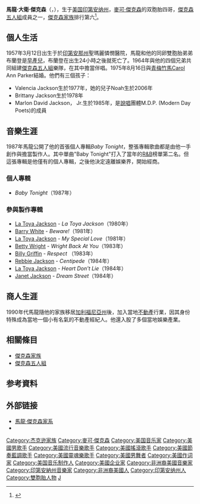 {{Link style|time=2015-12-13T16:08:02+00:00}}
{{noteTA
|T=zh-hans:马龙·杰克逊;zh-hant:馬龍·傑克遜;zh-tw:馬龍·傑克森;zh-hk:馬龍·積遜;zh-mo:馬龍·積遜;
|1=zh-cn:马龙·杰克逊;zh-hant:馬龍·傑克遜;zh-tw:馬龍·傑克森;zh-hk:馬龍·積遜;zh-mo:馬龍·積遜;
|2=zh-cn:马龙;zh-hant:馬龍;zh-tw:馬龍;zh-hk:馬龍;zh-mo:馬龍;
|3=zh-cn:杰克逊;zh-hant:傑克遜;zh-tw:傑克森;zh-hk:積遜;zh-mo:積遜;
}}
{{艺人
| 姓名            = 馬龍·大衛·傑克森
| 外文名          = Marlon David Jackson
| 別名           = Marlon Jackson<br>馬龍·傑克森 
| image          =  Marlon Jackson 2013.jpg
| caption        = 2013年的馬龍·傑克森
| imagesize      = 
| type           = 男歌手
| 國籍           = {{USA}}
| 出生日期       = {{birth date and age|1957|3|12}}
| 出生地         = {{USA}}[[印第安纳州|印第安纳州]][[加里_(印第安納州)|加里]]
| Associated_acts = [[麥可·傑克森|麥可·傑克森]]<br>[[傑克森五人組|傑克森五人組]]
| 出身地         = {{USA}}
| 職業           = [[歌手|歌手]]
| 父母      = [[:en:Joe_Jackson_(manager)|Joseph Jackson]]<br>[[:en:Katherine_Jackson|Katherine Scruse]]
| 配偶 = Carol Parker
| 儿女 = {{Plainlist|
* Valencia <br>(1976.12.18~)
* Brittny<br>(1978.04.15~)
* Marlon David, Jr.<br> (1981.09.23~)
}}
| 宗教信仰 = 
| Years_active    = 1964年 - 
| URL = 
| imdb = 0413832
}}
'''馬龍·大衛·傑克森'''（{{lang-en|Marlon David Jackson}}，{{bd|1957年|3月12日|||Jackson}}），生于[[美国|美国]][[印第安纳州|印第安纳州]]，[[麥可·傑克森|麥可·傑克森]]的双胞胎四哥，[[傑克森五人組|傑克森五人組]]成員之一，[[傑克森家族|傑克森家族]]排行第六<ref name="Marlon Jackson">{{cite web|url=http://www.myspace.com/marlonjackson|title=myspace：馬龍·傑克森主頁|access-date=2010-01-30|archive-date=2014-10-17|archive-url=https://web.archive.org/web/20141017045554/https://myspace.com/marlonjackson|dead-url=no}}</ref>。

== 個人生活 ==
1957年3月12日出生于於[[印第安那州|印第安那州]]聖瑪麗憐憫醫院，馬龍和他的同卵雙胞胎弟弟布蘭登是[[早產兒|早產兒]]，布蘭登在出生24小時之後就死亡了。1964年與他的四個兄弟共同組建[[傑克森五人組|傑克森五人組]]樂隊，在其中擔當伴唱。1975年8月16日與[[青梅竹馬|青梅竹馬]]Carol Ann Parker結婚。他們有三個孩子：

*Valencia Jackson生於1977年，她的兒子Noah生於2006年
*Brittany Jackson生於1978年
*Marlon David Jackson， Jr.生於1985年，是[[說唱|說唱]]團體M.D.P. (Modern Day Poets)的成員

== 音樂生涯 ==
{{main|傑克森五人組}}
1987年馬龍公開了他的首張個人專輯''Baby Tonight''，整張專輯歌曲都是由他一手創作與擔當製作人。其中單曲"Baby Tonight"打入了當年的[[R&B|R&B]]榜單第二名。但這張專輯是他僅有的個人專輯，之後他決定遠離娛樂界，開始經商。

=== 個人專輯 ===
*''Baby Tonight''（1987年）

=== 參與製作專輯 ===
*[[La_Toya_Jackson|La Toya Jackson]] - ''La Toya Jackson''（1980年）
*[[Barry_White|Barry White]] - ''Beware!''（1981年）
*[[La_Toya_Jackson|La Toya Jackson]] - ''My Special Love''（1981年）
*[[Betty_Wright|Betty Wright]] - ''Wright Back At You''（1983年）
*[[Billy_Griffin|Billy Griffin]] - ''Respect'' （1983年）
*[[Rebbie_Jackson|Rebbie Jackson]] - ''Centipede''（1984年）
*[[La_Toya_Jackson|La Toya Jackson]] - ''Heart Don't Lie''（1984年）
*[[Janet_Jackson|Janet Jackson]] - ''Dream Street''（1984年）

== 商人生涯 ==
1990年代馬龍隨他的家族移居[[加利福尼亞州|加利福尼亞州]]後，加入當地[[不動產|不動產]]行業，因其身份特殊成為當地一個小有名氣的不動產經紀人。他還入股了多個當地娛樂產業。

== 相關條目 ==
*[[傑克森家族|傑克森家族]]
*[[傑克森五人組|傑克森五人組]]

== 参考資料 ==
<references/>

== 外部链接 ==
* [https://web.archive.org/web/20100130165029/http://www.wikitree.org/index.php?title=Marlon_David_Jackson 馬龍·傑克森家系]
* {{imdb|0413832}}
{{Jackson family}}
{{摇滚名人堂1997届入选者}}
{{Authority control}}
{{DEFAULTSORT:Jackson, Marlon}}
[[Category:杰克逊家族|Category:杰克逊家族]]
[[Category:麥可·傑克森|Category:麥可·傑克森]]
[[Category:美国音乐家|Category:美国音乐家]]
[[Category:美國男歌手|Category:美國男歌手]]
[[Category:美國流行音樂歌手|Category:美國流行音樂歌手]]
[[Category:美國搖滾歌手|Category:美國搖滾歌手]]
[[Category:美國節奏藍調歌手|Category:美國節奏藍調歌手]]
[[Category:美國靈魂樂歌手|Category:美國靈魂樂歌手]]
[[Category:美國男舞者|Category:美國男舞者]]
[[Category:美國作词家|Category:美國作词家]]
[[Category:美国音乐制作人|Category:美国音乐制作人]]
[[Category:美國企业家|Category:美國企业家]]
[[Category:非洲裔美國音樂家|Category:非洲裔美國音樂家]]
[[Category:印第安納州音樂家|Category:印第安納州音樂家]]
[[Category:非洲裔美國人|Category:非洲裔美國人]]
[[Category:印第安纳州人|Category:印第安纳州人]]
[[Category:雙胞胎人物|Category:雙胞胎人物]]
[[Category:摇滚名人堂入选者|J]]